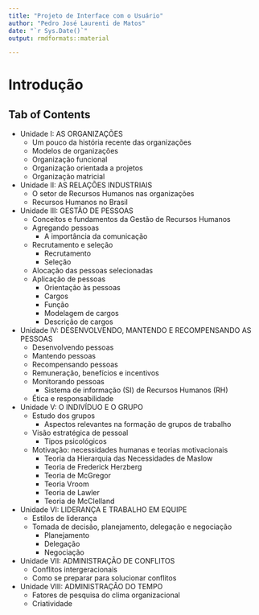 ```yaml
--- 
title: "Projeto de Interface com o Usuário"
author: "Pedro José Laurenti de Matos"
date: "`r Sys.Date()`"
output: rmdformats::material

---
```


# Introdução

## Tab of Contents

- Unidade I: AS ORGANIZAÇÕES
    - Um pouco da história recente das organizações
    - Modelos de organizações
    - Organização funcional
    - Organização orientada a projetos
    - Organização matricial

- Unidade II: AS RELAÇÕES INDUSTRIAIS
    - O setor de Recursos Humanos nas organizações
    - Recursos Humanos no Brasil

- Unidade III: GESTÃO DE PESSOAS
    - Conceitos e fundamentos da Gestão de Recursos Humanos
    - Agregando pessoas
        - A importância da comunicação
    - Recrutamento e seleção
        - Recrutamento
        - Seleção
    - Alocação das pessoas selecionadas
    - Aplicação de pessoas
        - Orientação às pessoas
        - Cargos
        - Função
        - Modelagem de cargos
        - Descrição de cargos


- Unidade IV: DESENVOLVENDO, MANTENDO E RECOMPENSANDO AS PESSOAS
    - Desenvolvendo pessoas
    - Mantendo pessoas
    - Recompensando pessoas
    - Remuneração, benefícios e incentivos
    - Monitorando pessoas
        - Sistema de informação (SI) de Recursos Humanos (RH)
    - Ética e responsabilidade

- Unidade V: O INDIVÍDUO E O GRUPO
    - Estudo dos grupos
        - Aspectos relevantes na formação de grupos de trabalho
    - Visão estratégica de pessoal
        - Tipos psicológicos
    - Motivação: necessidades humanas e teorias motivacionais
        - Teoria da Hierarquia das Necessidades de Maslow
        - Teoria de Frederick Herzberg
        - Teoria de McGregor
        - Teoria Vroom
        - Teoria de Lawler
        - Teoria de McClelland

- Unidade VI: LIDERANÇA E TRABALHO EM EQUIPE
    - Estilos de liderança
    - Tomada de decisão, planejamento, delegação e negociação
        - Planejamento
        - Delegação
        - Negociação

- Unidade VII: ADMINISTRAÇÃO DE CONFLITOS
    - Conflitos intergeracionais
    - Como se preparar para solucionar conflitos

- Unidade VIII: ADMINISTRAÇÃO DO TEMPO
    - Fatores de pesquisa do clima organizacional
    - Criatividade
